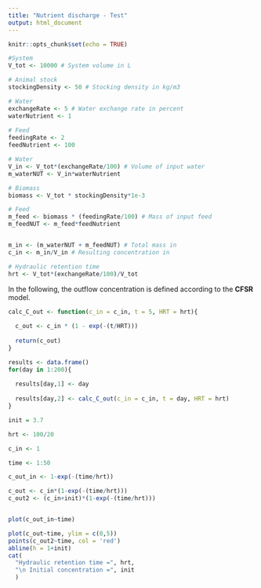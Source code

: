 ```yaml
---
title: "Nutrient discharge - Test"
output: html_document
---
```


```r
knitr::opts_chunk$set(echo = TRUE)
```




```r
#System
V_tot <- 10000 # System volume in L

# Animal stock
stockingDensity <- 50 # Stocking density in kg/m3

# Water
exchangeRate <- 5 # Water exchange rate in percent
waterNutrient <- 1
  
# Feed
feedingRate <- 2
feedNutrient <- 100
```



```r
# Water
V_in <- V_tot*(exchangeRate/100) # Volume of input water
m_waterNUT <- V_in*waterNutrient

# Biomass
biomass <- V_tot * stockingDensity*1e-3

# Feed
m_feed <- biomass * (feedingRate/100) # Mass of input feed
m_feedNUT <- m_feed*feedNutrient


m_in <- (m_waterNUT + m_feedNUT) # Total mass in
c_in <- m_in/V_in # Resulting concentration in

# Hydraulic retention time
hrt <- V_tot*(exchangeRate/100)/V_tot
```



In the following, the outflow concentration is defined according to the **CFSR** model.

```r

calc_C_out <- function(c_in = c_in, t = 5, HRT = hrt){
  
  c_out <- c_in * (1 - exp(-(t/HRT)))
  
  return(c_out)
}
```



```r
results <- data.frame()
for(day in 1:200){
  
  results[day,1] <- day
  
  results[day,2] <- calc_C_out(c_in = c_in, t = day, HRT = hrt)
}
```






```r
init = 3.7

hrt <- 100/20

c_in <- 1

time <- 1:50

c_out_in <- 1-exp(-(time/hrt))

c_out <- c_in*(1-exp(-(time/hrt)))
c_out2 <- (c_in+init)*(1-exp(-(time/hrt)))


plot(c_out_in~time)

plot(c_out~time, ylim = c(0,5))
points(c_out2~time, col = 'red')
abline(h = 1+init)
cat(
  "Hydraulic retention time =", hrt, 
  "\n Initial concentration =", init
  )
```

